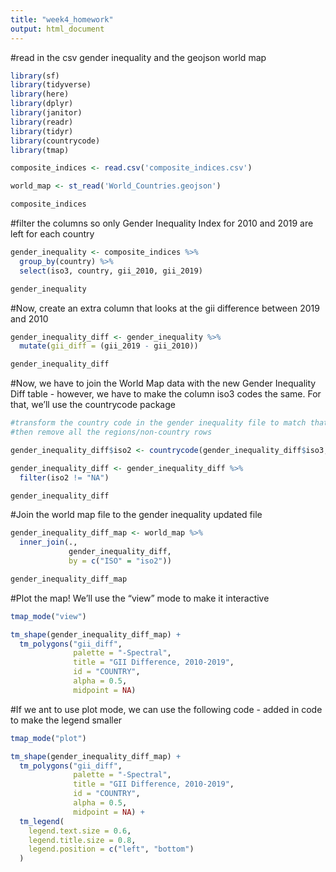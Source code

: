 ```yaml
---
title: "week4_homework"
output: html_document
---
```


#read in the csv gender inequality and the geojson world map 

```r
library(sf)
library(tidyverse)
library(here)
library(dplyr)
library(janitor)
library(readr)
library(tidyr)
library(countrycode)
library(tmap)

composite_indices <- read.csv('composite_indices.csv')

world_map <- st_read('World_Countries.geojson')

composite_indices

```

#filter the columns so only Gender Inequality Index for 2010 and 2019 are left for each country

```r
gender_inequality <- composite_indices %>% 
  group_by(country) %>% 
  select(iso3, country, gii_2010, gii_2019)

gender_inequality
```

#Now, create an extra column that looks at the gii difference between 2019 and 2010

```r
gender_inequality_diff <- gender_inequality %>% 
  mutate(gii_diff = (gii_2019 - gii_2010))

gender_inequality_diff
```

#Now, we have to join the World Map data with the new Gender Inequality Diff table - however, we have to make the column iso3 codes the same. For that, we'll use the countrycode package

```r
#transform the country code in the gender inequality file to match that of the world map file
#then remove all the regions/non-country rows

gender_inequality_diff$iso2 <- countrycode(gender_inequality_diff$iso3, origin = "iso3c", destination = "iso2c") 

gender_inequality_diff <- gender_inequality_diff %>% 
  filter(iso2 != "NA")

gender_inequality_diff


```

#Join the world map file to the gender inequality updated file

```r
gender_inequality_diff_map <- world_map %>% 
  inner_join(.,
             gender_inequality_diff,
             by = c("ISO" = "iso2"))

gender_inequality_diff_map
```

#Plot the map! We'll use the "view" mode to make it interactive

```r
tmap_mode("view")

tm_shape(gender_inequality_diff_map) +
  tm_polygons("gii_diff",
              palette = "-Spectral",
              title = "GII Difference, 2010-2019",
              id = "COUNTRY",
              alpha = 0.5,
              midpoint = NA) 

```


#If we ant to use plot mode, we can use the following code - added in code to make the legend smaller

```r
tmap_mode("plot")

tm_shape(gender_inequality_diff_map) +
  tm_polygons("gii_diff",
              palette = "-Spectral",
              title = "GII Difference, 2010-2019",
              id = "COUNTRY",
              alpha = 0.5,
              midpoint = NA) +
  tm_legend(
    legend.text.size = 0.6, 
    legend.title.size = 0.8,
    legend.position = c("left", "bottom")
  )
```

